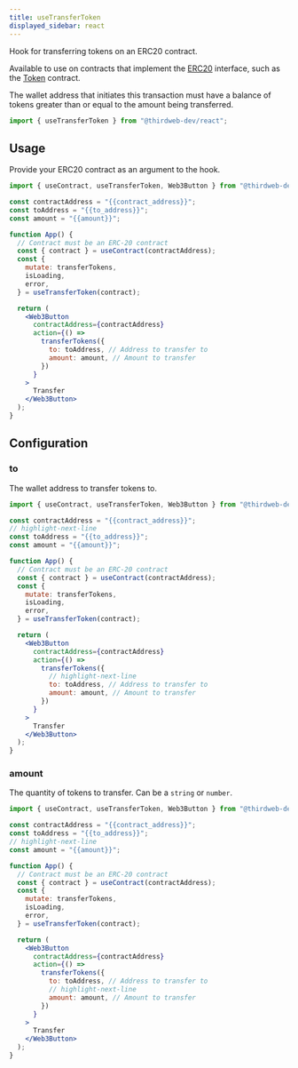 ```yaml
---
title: useTransferToken
displayed_sidebar: react
---
```


Hook for transferring tokens on an ERC20 contract.

Available to use on contracts that implement the
[ERC20](https://portal.thirdweb.com/contractkit/interfaces/erc20)
interface, such as the [Token](https://thirdweb.com/thirdweb.eth/TokenERC20) contract.

The wallet address that initiates this transaction must have a balance of tokens
greater than or equal to the amount being transferred.

```jsx
import { useTransferToken } from "@thirdweb-dev/react";
```

## Usage

Provide your ERC20 contract as an argument to the hook.

```jsx
import { useContract, useTransferToken, Web3Button } from "@thirdweb-dev/react";

const contractAddress = "{{contract_address}}";
const toAddress = "{{to_address}}";
const amount = "{{amount}}";

function App() {
  // Contract must be an ERC-20 contract
  const { contract } = useContract(contractAddress);
  const {
    mutate: transferTokens,
    isLoading,
    error,
  } = useTransferToken(contract);

  return (
    <Web3Button
      contractAddress={contractAddress}
      action={() =>
        transferTokens({
          to: toAddress, // Address to transfer to
          amount: amount, // Amount to transfer
        })
      }
    >
      Transfer
    </Web3Button>
  );
}
```

## Configuration

### to

The wallet address to transfer tokens to.

```jsx
import { useContract, useTransferToken, Web3Button } from "@thirdweb-dev/react";

const contractAddress = "{{contract_address}}";
// highlight-next-line
const toAddress = "{{to_address}}";
const amount = "{{amount}}";

function App() {
  // Contract must be an ERC-20 contract
  const { contract } = useContract(contractAddress);
  const {
    mutate: transferTokens,
    isLoading,
    error,
  } = useTransferToken(contract);

  return (
    <Web3Button
      contractAddress={contractAddress}
      action={() =>
        transferTokens({
          // highlight-next-line
          to: toAddress, // Address to transfer to
          amount: amount, // Amount to transfer
        })
      }
    >
      Transfer
    </Web3Button>
  );
}
```

### amount

The quantity of tokens to transfer. Can be a `string` or `number`.

```jsx
import { useContract, useTransferToken, Web3Button } from "@thirdweb-dev/react";

const contractAddress = "{{contract_address}}";
const toAddress = "{{to_address}}";
// highlight-next-line
const amount = "{{amount}}";

function App() {
  // Contract must be an ERC-20 contract
  const { contract } = useContract(contractAddress);
  const {
    mutate: transferTokens,
    isLoading,
    error,
  } = useTransferToken(contract);

  return (
    <Web3Button
      contractAddress={contractAddress}
      action={() =>
        transferTokens({
          to: toAddress, // Address to transfer to
          // highlight-next-line
          amount: amount, // Amount to transfer
        })
      }
    >
      Transfer
    </Web3Button>
  );
}
```
